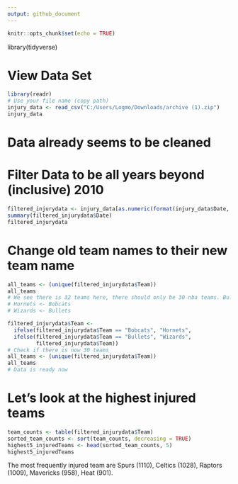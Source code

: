 ```yaml
---
output: github_document
---
```


```r
knitr::opts_chunk$set(echo = TRUE)
```

library(tidyverse)

# View Data Set
```r
library(readr)
# Use your file name (copy path)
injury_data <- read_csv("C:/Users/Logmo/Downloads/archive (1).zip")
injury_data
```

# Data already seems to be cleaned
# Filter Data to be all years beyond (inclusive) 2010 
```r
filtered_injurydata <- injury_data[as.numeric(format(injury_data$Date, "%Y")) >= 2010,]
summary(filtered_injurydata$Date)
filtered_injurydata
```

# Change old team names to their new team name
```r
all_teams <- (unique(filtered_injurydata$Team))
all_teams
# We see there is 32 teams here, there should only be 30 nba teams. Bullets and Bobcats are old names, let's change those to be correct
# Hornets <- Bobcats
# Wizards <- Bullets

filtered_injurydata$Team <- 
  ifelse(filtered_injurydata$Team == "Bobcats", "Hornets",
  ifelse(filtered_injurydata$Team == "Bullets", "Wizards",
         filtered_injurydata$Team))
# Check if there is now 30 teams
all_teams <- (unique(filtered_injurydata$Team))
all_teams
# Data is ready now
```

# Let's look at the highest injured teams
```r
team_counts <- table(filtered_injurydata$Team)
sorted_team_counts <- sort(team_counts, decreasing = TRUE)
highest5_injuredTeams <- head(sorted_team_counts, 5)
highest5_injuredTeams
```
The most frequently injured team are Spurs (1110), Celtics (1028), Raptors (1009), Mavericks (958), Heat (901).




